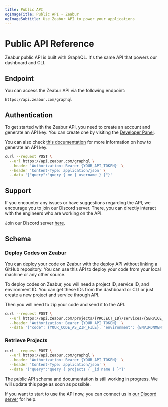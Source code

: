 ```yaml
---
title: Public API
ogImageTitle: Public API - Zeabur
ogImageSubtitle: Use Zeabur API to power your applications
---
```



<WorkingInProgress />

# Public API Reference

Zeabur public API is built with GraphQL. It's the same API that powers our dashboard and CLI.

## Endpoint

You can access the Zeabur API via the following endpoint:

```http
https://api.zeabur.com/graphql
```

## Authentication

To get started with the Zeabur API, you need to create an account and generate an API key. You can create one by visiting the [Developer Panel](https://dash.zeabur.com/account/developer).

You can also check [this documentation](./use-api-key) for more information on how to generate an API key.

```bash
curl --request POST \
  --url https://api.zeabur.com/graphql \
  --header 'Authorization: Bearer {YOUR_API_TOKEN}' \
  --header 'Content-Type: application/json' \
  --data '{"query":"query { me { username } }"}'
```

## Support

If you encounter any issues or have suggestions regarding the API, we encourage you to join our Discord server. There, you can directly interact with the engineers who are working on the API.

Join our Discord server [here](https://discord.gg/yrnVvTCM7g).

## Schema

### Deploy Codes on Zeabur

You can deploy your code on Zeabur with the deploy API without linking a GitHub repository. You can use this API to deploy your code from your local machine or any other source.

To deploy codes on Zeabur, you will need a project ID, service ID, and environment ID. You can get these IDs from the dashboard or CLI or just create a new project and service through API.

Then you will need to zip your code and send it to the API.

```bash
curl --request POST \
  --url https://api.zeabur.com/projects/{PROJECT_ID}/services/{SERVICE_ID}/deploy \
  --header 'Authorization: Bearer {YOUR_API_TOKEN}' \
  --data '{"code": {YOUR_CODE_AS_ZIP_FILE}, "environment": {ENVIRONMENT_ID}}'
```

### Retrieve Projects

```bash
curl --request POST \
  --url https://api.zeabur.com/graphql \
  --header 'Authorization: Bearer {YOUR_API_TOKEN}' \
  --header 'Content-Type: application/json' \
  --data '{"query":"query { projects { _id name } }"}'
```

<Callout>
  The public API schema and documentation is still working in progress. We will update this page as soon as possible.

  If you want to start to use the API now, you can connect us in [our Discord server](https://discord.gg/yrnVvTCM7g) for help.
</Callout>
